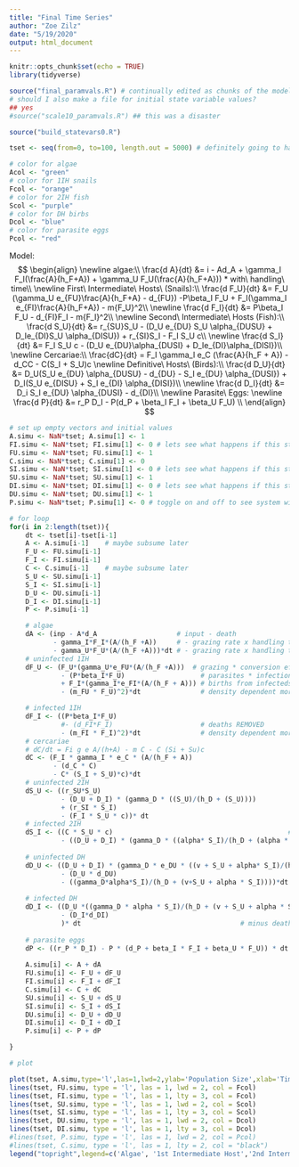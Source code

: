 ```yaml
---
title: "Final Time Series"
author: "Zoe Zilz"
date: "5/19/2020"
output: html_document
---
```


```r
knitr::opts_chunk$set(echo = TRUE)
library(tidyverse)
```


```r
source("final_paramvals.R") # continually edited as chunks of the model are added
# should I also make a file for initial state variable values?
## yes
#source("scale10_paramvals.R") ## this was a disaster

source("build_statevars0.R")

tset <- seq(from=0, to=100, length.out = 5000) # definitely going to have to tweak time scale later

# color for algae
Acol <- "green"
# color for 1IH snails
Fcol <- "orange"
# color for 2IH fish
Scol <- "purple"
# color for DH birbs
Dcol <- "blue"
# color for parasite eggs
Pcol <- "red"
```
Model:
$$
\begin{align}
\newline
algae:\\
\frac{d A}{dt}  &= i - Ad_A + \gamma_I F_I(\frac{A}{h_F+A})  + \gamma_U F_U(\frac{A}{h_F+A})) * with\ handling\ time\\ 
\newline
First\ Intermediate\ Hosts\ (Snails):\\
\frac{d F_U}{dt} &= F_U (\gamma_U e_{FU}\frac{A}{h_F+A} - d_{FU}) -P\beta_I F_U + F_I(\gamma_I e_{FI}\frac{A}{h_F+A}) - m{F_U}^2\\
\newline
\frac{d F_I}{dt} &= P\beta_I F_U - d_{FI}F_I - m{F_I}^2\\
\newline
Second\ Intermediate\ Hosts (Fish):\\
\frac{d S_U}{dt} &= r_{SU}S_U - (D_U e_{DU} S_U \alpha_{DUSU} + D_Ie_{DI}S_U \alpha_{DISU}) + r_{SI}S_I - F_I S_U c\\
\newline
\frac{d S_I}{dt} &= F_I S_U c - (D_U e_{DU}\alpha_{DUSI} + D_Ie_{DI}\alpha_{DISI})\\
\newline
Cercariae:\\
\frac{dC}{dt} = F_I \gamma_I e_C (\frac{A}{h_F + A}) - d_CC - C(S_I + S_U)c
\newline
Definitive\ Hosts\ (Birds):\\
\frac{d D_U}{dt} &= D_U(S_U e_{DU} \alpha_{DUSU} - d_{DU} - S_I e_{DU} \alpha_{DUSI}) + D_I(S_U e_{DISU} + S_I e_{DI} \alpha_{DISI})\\
\newline
\frac{d D_I}{dt} &= D_i S_I e_{DU} \alpha_{DUSI} - d_{DI}\\
\newline
Parasite\ Eggs:
\newline
\frac{d P}{dt} &=  r_P D_I - P(d_P + \beta_I F_I + \beta_U F_U) \\
\end{align}
$$

```r
# set up empty vectors and initial values
A.simu <- NaN*tset; A.simu[1] <- 1
FI.simu <- NaN*tset; FI.simu[1] <- 0 # lets see what happens if this starts at zero
FU.simu <- NaN*tset; FU.simu[1] <- 1
C.simu <- NaN*tset; C.simu[1] <- 0
SI.simu <- NaN*tset; SI.simu[1] <- 0 # lets see what happens if this starts at zero
SU.simu <- NaN*tset; SU.simu[1] <- 1
DI.simu <- NaN*tset; DI.simu[1] <- 0 # lets see what happens if this starts at zero
DU.simu <- NaN*tset; DU.simu[1] <- 1
P.simu <- NaN*tset; P.simu[1] <- 0 # toggle on and off to see system without parasites

# for loop
for(i in 2:length(tset)){
	dt <- tset[i]-tset[i-1]
	A <- A.simu[i-1]    # maybe subsume later
	F_U <- FU.simu[i-1]
	F_I <- FI.simu[i-1]
	C <- C.simu[i-1]    # maybe subsume later
	S_U <- SU.simu[i-1]
	S_I <- SI.simu[i-1]
	D_U <- DU.simu[i-1]
	D_I <- DI.simu[i-1]
	P <- P.simu[i-1]

	# algae
	dA <- (inp - A*d_A                    # input - death
	       - gamma_I*F_I*(A/(h_F +A))     # - grazing rate x handling time infected
	       - gamma_U*F_U*(A/(h_F +A)))*dt # - grazing rate x handling time uninfected
	# uninfected 1IH
	dF_U <- (F_U*(gamma_U*e_FU*(A/(h_F +A)))  # grazing * conversion efficiency * algae pop/handling time (decreases with prey density) - REMOVED: death (-d_FU)
	         - (P*beta_I*F_U)                   # parasites * infection * uninfected pop
	         + F_I*(gamma_I*e_FI*(A/(h_F + A))) # births from infecteds
	         - (m_FU * F_U)^2)*dt               # density dependent mortality

	# infected 1IH
	dF_I <- ((P*beta_I*F_U) 
	         #- (d_FI*F_I)                      # deaths REMOVED
	         - (m_FI * F_I)^2)*dt               # density dependent mortality
	# cercariae
	# dC/dt = Fi g e A/(h+A) - m C - C (Si + Su)c
	dC <- (F_I * gamma_I * e_C * (A/(h_F + A))                         # new cercariae made of algae via snails
	       - (d_C * C)                                                 # death of cercariae                       
	       - C* (S_I + S_U)*c)*dt                                      # uptake of cercariae into 2IH at a rate c
	# uninfected 2IH
	dS_U <- ((r_SU*S_U)                                                # births
	         - (D_U + D_I) * (gamma_D * ((S_U)/(h_D + (S_U))))         # type II consumption by uninfected and infected predators 
	         + (r_SI * S_I)                                            # births from infecteds
	         - (F_I * S_U * c))* dt                                    # loss due to movement to infected class
	# infected 2IH
	dS_I <- ((C * S_U * c)                                            # infection
	         - ((D_U + D_I) * (gamma_D * ((alpha* S_I)/(h_D + (alpha * S_I))))))*dt  # type II consumption by uninfected+infected predators 
	
	# uninfected DH
	dD_U <- ((D_U + D_I) * (gamma_D * e_DU * ((v + S_U + alpha* S_I)/(h_D + (v + S_U + alpha * S_I)))) # births due to consumption of infected and uninfected prey, type II functional response
	         - (D_U * d_DU)                                                                          # minus deaths
	         - ((gamma_D*alpha*S_I)/(h_D + (v+S_U + alpha * S_I))))*dt                               # minus movement to infected class
	
	# infected DH
	dD_I <- ((D_U *((gamma_D * alpha * S_I)/(h_D + (v + S_U + alpha * S_I)))) # new infections from eating infected 2IH
	         - (D_I*d_DI)
	         )* dt                                        # minus death 
	
	# parasite eggs
	dP <- ((r_P * D_I) - P * (d_P + beta_I * F_I + beta_U * F_U)) * dt
	
	A.simu[i] <- A + dA
	FU.simu[i] <- F_U + dF_U
	FI.simu[i] <- F_I + dF_I
	C.simu[i] <- C + dC
	SU.simu[i] <- S_U + dS_U
	SI.simu[i] <- S_I + dS_I
	DU.simu[i] <- D_U + dD_U
	DI.simu[i] <- D_I + dD_I
	P.simu[i] <- P + dP

}

# plot

plot(tset, A.simu,type='l',las=1,lwd=2,ylab='Population Size',xlab='Time', col=Acol,ylim=c(-50,100), xlim = c(0, 100))
lines(tset, FU.simu, type = 'l', las = 1, lwd = 2, col = Fcol)
lines(tset, FI.simu, type = 'l', las = 1, lty = 3, col = Fcol)
lines(tset, SU.simu, type = 'l', las = 1, lwd = 2, col = Scol)
lines(tset, SI.simu, type = 'l', las = 1, lty = 3, col = Scol)
lines(tset, DU.simu, type = 'l', las = 1, lwd = 2, col = Dcol)
lines(tset, DI.simu, type = 'l', las = 1, lty = 3, col = Dcol)
#lines(tset, P.simu, type = 'l', las = 1, lwd = 2, col = Pcol)
#lines(tset, C.simu, type = 'l', las = 1, lty = 2, col = "black")
legend("topright",legend=c('Algae', '1st Intermediate Host','2nd Intermediate Host','Definitive Host', 'Parasite Eggs', 'Cercariae'),lwd=2,col=c(Acol, Fcol,Scol,Dcol,Pcol,"black"))
```
